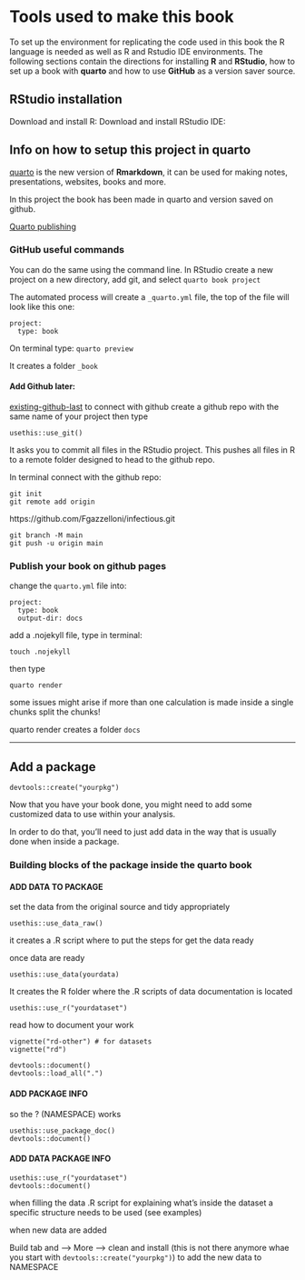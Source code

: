 # Tools used to make this book {#sec-appendixB}

To set up the environment for replicating the code used in this book the R language is needed as well as R and Rstudio IDE environments. The following sections contain the directions for installing **R** and **RStudio**, how to set up a book with **quarto** and how to use **GitHub** as a version saver source.

## RStudio installation

Download and install R: Download and install RStudio IDE:

## Info on how to setup this project in quarto

[quarto](https://quarto.org/) is the new version of **Rmarkdown**, it can be used for making notes, presentations, websites, books and more.

In this project the book has been made in quarto and version saved on github.

[Quarto publishing](https://quarto.org/docs/publishing/github-pages.html)


### GitHub useful commands

You can do the same using the command line.
In RStudio create a new project on a new directory, add git, and select `quarto book project`

The automated process will create a `_quarto.yml` file, the top of the file will look like this one:

    project:
      type: book

On terminal type: `quarto preview`

It creates a folder `_book`



#### Add Github later:

[existing-github-last](https://happygitwithr.com/existing-github-last.html) to connect with github create a github repo with the same name of your project then type

    usethis::use_git()
    
It asks you to commit all files in the RStudio project. This pushes all files in R to a remote folder designed to head to the github repo.

In terminal connect with the github repo:

    git init 
    git remote add origin

https://github.com/Fgazzelloni/infectious.git

    git branch -M main 
    git push -u origin main 

### Publish your book on github pages

change the `quarto.yml` file into:

    project: 
      type: book 
      output-dir: docs 

add a .nojekyll file, type in terminal:

    touch .nojekyll 

then type

    quarto render 

some issues might arise if more than one calculation is made inside a single chunks split the chunks!

quarto render creates a folder `docs`

---


## Add a package

    devtools::create("yourpkg")

Now that you have your book done, you might need to add some customized data to use within your analysis.

In order to do that, you'll need to just add data in the way that is usually done when inside a package.


### Building blocks of the package inside the quarto book

#### ADD DATA TO PACKAGE

set the data from the original source and tidy appropriately

    usethis::use_data_raw()

it creates a .R script where to put the steps for get the data ready

once data are ready

    usethis::use_data(yourdata)

It creates the R folder where the .R scripts of data documentation is located

    usethis::use_r("yourdataset")

read how to document your work

    vignette("rd-other") # for datasets
    vignette("rd")

    devtools::document()
    devtools::load_all(".")


#### ADD PACKAGE INFO 

so the ? (NAMESPACE) works

    usethis::use_package_doc()
    devtools::document()


#### ADD DATA PACKAGE INFO 

    usethis::use_r("yourdataset")
    devtools::document()


when filling the data .R script for explaining what's inside the dataset
a specific structure needs to be used (see examples)

when new data are added 

Build tab and ---> More ---> clean and install (this is not there anymore whae you start with `devtools::create("yourpkg")`)
to add the new data to NAMESPACE



